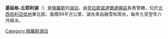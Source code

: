 '''基延格-丘耶利湖'''（{{lang-ru|Киенг-Кюель}}）是[[俄羅斯|俄羅斯]]的[[湖泊|湖泊]]，由[[克拉斯諾達爾邊疆區|克拉斯諾達爾邊疆區]]負責管轄，位於[[北西伯利亞低地|北西伯利亞低地]]東北部，面積99平方公里，湖水來自融雪和雨水，每年九至翌年六月結冰。

{{Russia-geo-stub}}
[[Category:俄羅斯湖泊|Category:俄羅斯湖泊]]